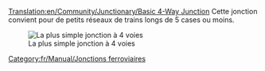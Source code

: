 [[Translation:en/Community/Junctionary/Basic 4-Way Junction]]
{{fr/Community/Junctionary/Menu de Croisements}}
Cette jonction convient pour de petits réseaux de trains longs de 5 cases ou moins.

[[File:en/Community/Junctionary/Basic4.png|none|frame|La plus simple jonction à 4 voies]]

{{fr/Community/Junctionary/Critère de jonction|Peu coûteux|0|0|0|2|0|0|1|1|0|0|0||Les trains en panne bloquent toute la jonction.|
*Ne peut gérer qu'un train à la fois (peut être corrigé avec des [[fr/Signaux de chemin|signaux de voie]])
*Entraînera une accumulation du trafic
}}

[[Category:fr/Manual/Jonctions ferroviaires]]